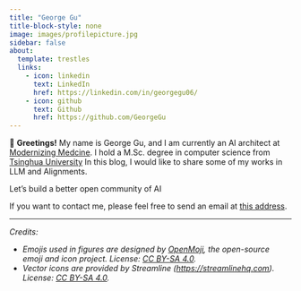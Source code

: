 ```yaml
---
title: "George Gu"
title-block-style: none
image: images/profilepicture.jpg
sidebar: false
about:
  template: trestles
  links:
    - icon: linkedin
      text: LinkedIn
      href: https://linkedin.com/in/georgegu06/
    - icon: github
      text: Github
      href: https://github.com/GeorgeGu
---
```


👋 **Greetings!** My name is George Gu, and I am currently an AI architect at [Modernizing Medcine](https://www.modmed.com/). I hold a M.Sc. degree in computer science from [Tsinghua University](https://www.tsinghua.edu.cn/en/)
In this blog, I would like to share some of my works in LLM and Alignments.

Let's build a better open community of AI

If you want to contact me, please feel free to send an email at <a href="mailto:george.gu2016&commat;gmail.com">this address</a>.

<hr>

*Credits:*

* *Emojis used in figures are designed by [OpenMoji](https://openmoji.org/), the open-source emoji and icon project. License: [CC BY-SA 4.0](https://creativecommons.org/licenses/by-sa/4.0/#).*
* *Vector icons are provided by Streamline ([https://streamlinehq.com](https://streamlinehq.com)). License: [CC BY-SA 4.0](https://creativecommons.org/licenses/by-sa/4.0/#).*
